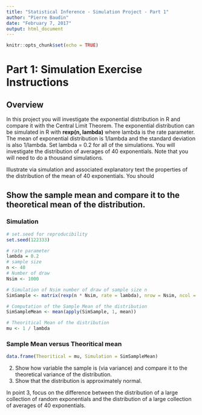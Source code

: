 ```yaml
---
title: "Statistical Inference - Simulation Project - Part 1"
author: "Pierre Baudin"
date: "February 7, 2017"
output: html_document
---
```


```r
knitr::opts_chunk$set(echo = TRUE)
```


# Part 1: Simulation Exercise Instructions

## Overview
In this project you will investigate the exponential distribution in R and compare it with the Central Limit Theorem. The exponential distribution can be simulated in R with **rexp(n, lambda)** where lambda is the rate parameter. The mean of exponential distribution is 1/lambda and the standard deviation is also 1/lambda. Set lambda = 0.2 for all of the simulations. You will investigate the distribution of averages of 40 exponentials. Note that you will need to do a thousand simulations.

Illustrate via simulation and associated explanatory text the properties of the distribution of the mean of 40 exponentials. You should

## Show the sample mean and compare it to the theoretical mean of the distribution.

### Simulation

```r
# set.seed for reproducibility
set.seed(122333)

# rate parameter 
lambda = 0.2
# sample size
n <- 40
# Number of draw
Nsim <- 1000

# Simulation of Nsim number of draw of sample size n
SimSample <- matrix(rexp(n * Nsim, rate = lambda), nrow = Nsim, ncol = n)

# Computation of the Sample Mean of the distribution
SimSampleMean <- mean(apply(SimSample, 1, mean))

# Theoritical Mean of the distribution
mu <- 1 / lambda

```

### Sample Mean versus Theoritical mean

```r
data.frame(Theoritical = mu, Simulation = SimSampleMean)
```


2. Show how variable the sample is (via variance) and compare it to the theoretical variance of the distribution.
3. Show that the distribution is approximately normal.

In point 3, focus on the difference between the distribution of a large collection of random exponentials and the distribution of a large collection of averages of 40 exponentials.

